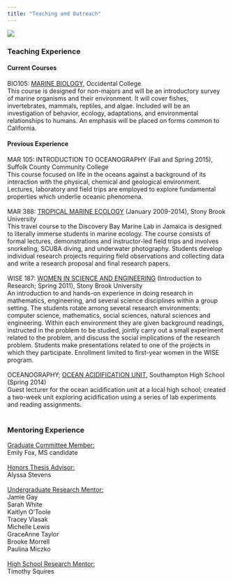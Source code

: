 ---
title: "Teaching and Outreach"
---

![](docs/quadrat.jpg)

### **Teaching Experience**

#### **Current Courses**

BIO105: [MARINE BIOLOGY](https://oxy.smartcatalogiq.com/en/2024-2025/catalog/course-descriptions/bio-biology/100/bio-105/), Occidental College\
This course is designed for non-majors and will be an introductory survey of marine organisms and their environment. It will cover fishes, invertebrates, mammals, reptiles, and algae. Included will be an investigation of behavior, ecology, adaptations, and environmental relationships to humans. An emphasis will be placed on forms common to California.

#### **Previous Experience**

MAR 105: INTRODUCTION TO OCEANOGRAPHY (Fall and Spring 2015), Suffolk County Community College\
This course focused on life in the oceans against a background of its interaction with the physical, chemical and geological environment. Lectures, laboratory and field trips are employed to explore fundamental properties which underlie oceanic phenomena.\
\
MAR 388: [TROPICAL MARINE ECOLOGY](http://www.tropical.blogs.com/) (January 2009-2014), Stony Brook University\
This travel course to the Discovery Bay Marine Lab in Jamaica is designed to literally immerse students in marine ecology. The course consists of formal lectures, demonstrations and instructor-led field trips and involves snorkeling, SCUBA diving, and underwater photography. Students develop individual research projects requiring field observations and collecting data and write a research proposal and final research papers.\
\
WISE 187: [WOMEN IN SCIENCE AND ENGINEERING](http://sb.cc.stonybrook.edu/bulletin/current/courses/wse/#187) (Introduction to Research; Spring 2011), Stony Brook University\
An introduction to and hands-on experience in doing research in mathematics, engineering, and several science disciplines within a group setting. The students rotate among several research environments: computer science, mathematics, social sciences, natural sciences and engineering. Within each environment they are given background readings, instructed in the problem to be studied, jointly carry out a small experiment related to the problem, and discuss the social implications of the research problem. Students make presentations related to one of the projects in which they participate. Enrollment limited to first-year women in the WISE program.\
\
OCEANOGRAPHY; [OCEAN ACIDIFICATION UNIT](http://www.southamptonschools.org/news.cfm?story=140824&school=1111), Southampton High School (Spring 2014)\
Guest lecturer for the ocean acidification unit at a local high school; created a two-week unit exploring acidification using a series of lab experiments and reading assignments.\
\

### **Mentoring Experience**

[Graduate Committee Member:]{.underline}\
Emily Fox, MS candidate\
\
[Honors Thesis Advisor:]{.underline}\
Alyssa Stevens\
\
[Undergraduate Research Mentor:]{.underline}\
Jamie Gay\
Sarah White\
Kaitlyn O'Toole\
Tracey Vlasak\
Michelle Lewis\
GraceAnne Taylor\
Brooke Morrell\
Paulina Miczko\
\
[High School Research Mentor:]{.underline}\
Timothy Squires
